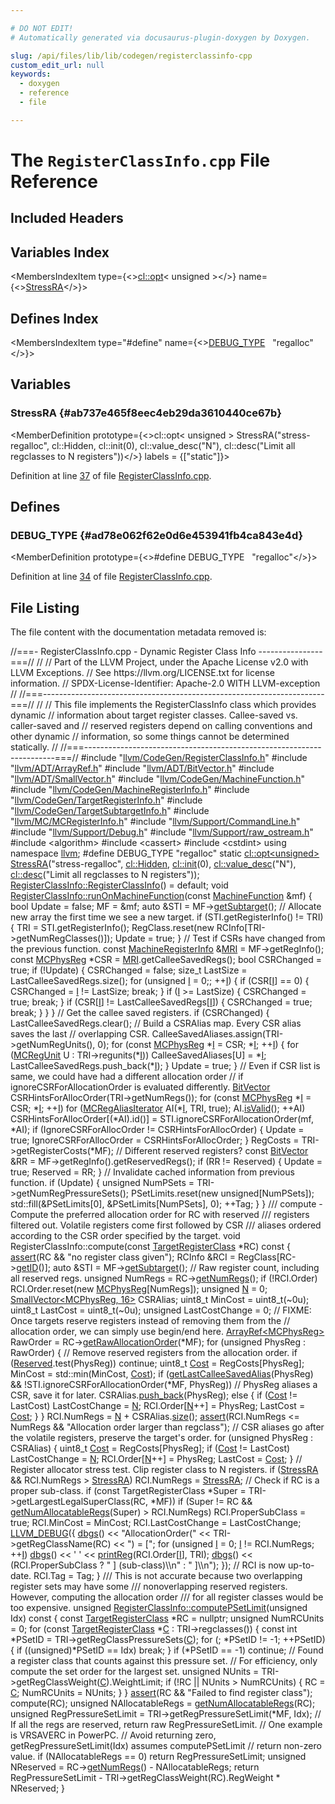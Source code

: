 ```yaml
---

# DO NOT EDIT!
# Automatically generated via docusaurus-plugin-doxygen by Doxygen.

slug: /api/files/lib/lib/codegen/registerclassinfo-cpp
custom_edit_url: null
keywords:
  - doxygen
  - reference
  - file

---
```





# The `RegisterClassInfo.cpp` File Reference

<DoxygenPage pluginConfig={pluginConfig}>



## Included Headers

<IncludesList>
<IncludesListItem
  filePath="llvm/CodeGen/RegisterClassInfo.h"
  permalink="/docs/api/files/include/include/llvm/include/llvm/codegen/registerclassinfo-h"
  isLocal="true" />
<IncludesListItem
  filePath="llvm/ADT/ArrayRef.h"
  permalink="/docs/api/files/include/include/llvm/include/llvm/adt/arrayref-h"
  isLocal="true" />
<IncludesListItem
  filePath="llvm/ADT/BitVector.h"
  permalink="/docs/api/files/include/include/llvm/include/llvm/adt/bitvector-h"
  isLocal="true" />
<IncludesListItem
  filePath="llvm/ADT/SmallVector.h"
  permalink="/docs/api/files/include/include/llvm/include/llvm/adt/smallvector-h"
  isLocal="true" />
<IncludesListItem
  filePath="llvm/CodeGen/MachineFunction.h"
  permalink="/docs/api/files/include/include/llvm/include/llvm/codegen/machinefunction-h"
  isLocal="true" />
<IncludesListItem
  filePath="llvm/CodeGen/MachineRegisterInfo.h"
  permalink="/docs/api/files/include/include/llvm/include/llvm/codegen/machineregisterinfo-h"
  isLocal="true" />
<IncludesListItem
  filePath="llvm/CodeGen/TargetRegisterInfo.h"
  permalink="/docs/api/files/include/include/llvm/include/llvm/codegen/targetregisterinfo-h"
  isLocal="true" />
<IncludesListItem
  filePath="llvm/CodeGen/TargetSubtargetInfo.h"
  permalink="/docs/api/files/include/include/llvm/include/llvm/codegen/targetsubtargetinfo-h"
  isLocal="true" />
<IncludesListItem
  filePath="llvm/MC/MCRegisterInfo.h"
  permalink="/docs/api/files/include/include/llvm/include/llvm/mc/mcregisterinfo-h"
  isLocal="true" />
<IncludesListItem
  filePath="llvm/Support/CommandLine.h"
  permalink="/docs/api/files/include/include/llvm/include/llvm/support/commandline-h"
  isLocal="true" />
<IncludesListItem
  filePath="llvm/Support/Debug.h"
  permalink="/docs/api/files/include/include/llvm/include/llvm/support/debug-h"
  isLocal="true" />
<IncludesListItem
  filePath="llvm/Support/raw_ostream.h"
  permalink="/docs/api/files/include/include/llvm/include/llvm/support/raw-ostream-h"
  isLocal="true" />
<IncludesListItem
  filePath="algorithm"
  permalink=""
  isLocal="false" />
<IncludesListItem
  filePath="cassert"
  permalink=""
  isLocal="false" />
<IncludesListItem
  filePath="cstdint"
  permalink=""
  isLocal="false" />
</IncludesList>

## Variables Index

<MembersIndex>

<MembersIndexItem
  type={<><a href="/docs/api/classes/llvm/cl/opt">cl::opt</a>&lt; unsigned &gt;</>}
  name={<><a href="#ab737e465f8eec4eb29da3610440ce67b">StressRA</a></>}>
</MembersIndexItem>

</MembersIndex>

## Defines Index

<MembersIndex>

<MembersIndexItem
  type="#define"
  name={<><a href="#ad78e062f62e0d6e453941fb4ca843e4d">DEBUG&#95;TYPE</a>&nbsp;&nbsp;&nbsp;&quot;regalloc&quot;</>}>
</MembersIndexItem>

</MembersIndex>


<SectionDefinition>

## Variables

### StressRA {#ab737e465f8eec4eb29da3610440ce67b}

<MemberDefinition
  prototype={<>cl::opt&lt; unsigned &gt; StressRA(&quot;stress-regalloc&quot;, cl::Hidden, cl::init(0), cl::value&#95;desc(&quot;N&quot;), cl::desc(&quot;Limit all regclasses to N registers&quot;))</>}
  labels = {["static"]}>

Definition at line <a href="#l00037">37</a> of file <a href="/docs/api/files/lib/lib/codegen/registerclassinfo-cpp">RegisterClassInfo.cpp</a>.
</MemberDefinition>

</SectionDefinition>

<SectionDefinition>

## Defines

### DEBUG&#95;TYPE {#ad78e062f62e0d6e453941fb4ca843e4d}

<MemberDefinition
  prototype={<>#define DEBUG&#95;TYPE&nbsp;&nbsp;&nbsp;&quot;regalloc&quot;</>}>

Definition at line <a href="#l00034">34</a> of file <a href="/docs/api/files/lib/lib/codegen/registerclassinfo-cpp">RegisterClassInfo.cpp</a>.
</MemberDefinition>

</SectionDefinition>

## File Listing

The file content with the documentation metadata removed is:

<ProgramListing>

<Link id="l00001" /><CodeLine lineNumber="1"><Highlight kind="comment">//===- RegisterClassInfo.cpp - Dynamic Register Class Info ----------------===//</Highlight><Highlight kind="normal"></Highlight></CodeLine>
<Link id="l00002" /><CodeLine lineNumber="2"><Highlight kind="normal"></Highlight><Highlight kind="comment">//</Highlight><Highlight kind="normal"></Highlight></CodeLine>
<Link id="l00003" /><CodeLine lineNumber="3"><Highlight kind="normal"></Highlight><Highlight kind="comment">// Part of the LLVM Project, under the Apache License v2.0 with LLVM Exceptions.</Highlight><Highlight kind="normal"></Highlight></CodeLine>
<Link id="l00004" /><CodeLine lineNumber="4"><Highlight kind="normal"></Highlight><Highlight kind="comment">// See https://llvm.org/LICENSE.txt for license information.</Highlight><Highlight kind="normal"></Highlight></CodeLine>
<Link id="l00005" /><CodeLine lineNumber="5"><Highlight kind="normal"></Highlight><Highlight kind="comment">// SPDX-License-Identifier: Apache-2.0 WITH LLVM-exception</Highlight><Highlight kind="normal"></Highlight></CodeLine>
<Link id="l00006" /><CodeLine lineNumber="6"><Highlight kind="normal"></Highlight><Highlight kind="comment">//</Highlight><Highlight kind="normal"></Highlight></CodeLine>
<Link id="l00007" /><CodeLine lineNumber="7"><Highlight kind="normal"></Highlight><Highlight kind="comment">//===----------------------------------------------------------------------===//</Highlight><Highlight kind="normal"></Highlight></CodeLine>
<Link id="l00008" /><CodeLine lineNumber="8"><Highlight kind="normal"></Highlight><Highlight kind="comment">//</Highlight><Highlight kind="normal"></Highlight></CodeLine>
<Link id="l00009" /><CodeLine lineNumber="9"><Highlight kind="normal"></Highlight><Highlight kind="comment">// This file implements the RegisterClassInfo class which provides dynamic</Highlight><Highlight kind="normal"></Highlight></CodeLine>
<Link id="l00010" /><CodeLine lineNumber="10"><Highlight kind="normal"></Highlight><Highlight kind="comment">// information about target register classes. Callee-saved vs. caller-saved and</Highlight><Highlight kind="normal"></Highlight></CodeLine>
<Link id="l00011" /><CodeLine lineNumber="11"><Highlight kind="normal"></Highlight><Highlight kind="comment">// reserved registers depend on calling conventions and other dynamic</Highlight><Highlight kind="normal"></Highlight></CodeLine>
<Link id="l00012" /><CodeLine lineNumber="12"><Highlight kind="normal"></Highlight><Highlight kind="comment">// information, so some things cannot be determined statically.</Highlight><Highlight kind="normal"></Highlight></CodeLine>
<Link id="l00013" /><CodeLine lineNumber="13"><Highlight kind="normal"></Highlight><Highlight kind="comment">//</Highlight><Highlight kind="normal"></Highlight></CodeLine>
<Link id="l00014" /><CodeLine lineNumber="14"><Highlight kind="normal"></Highlight><Highlight kind="comment">//===----------------------------------------------------------------------===//</Highlight><Highlight kind="normal"></Highlight></CodeLine>
<Link id="l00015" /><CodeLine lineNumber="15"><Highlight kind="normal"></Highlight></CodeLine>
<Link id="l00016" /><CodeLine lineNumber="16"><Highlight kind="normal"></Highlight><Highlight kind="preprocessor">#include &quot;<a href="/docs/api/files/include/include/llvm/include/llvm/codegen/registerclassinfo-h">llvm/CodeGen/RegisterClassInfo.h</a>&quot;</Highlight><Highlight kind="normal"></Highlight></CodeLine>
<Link id="l00017" /><CodeLine lineNumber="17"><Highlight kind="normal"></Highlight><Highlight kind="preprocessor">#include &quot;<a href="/docs/api/files/include/include/llvm/include/llvm/adt/arrayref-h">llvm/ADT/ArrayRef.h</a>&quot;</Highlight><Highlight kind="normal"></Highlight></CodeLine>
<Link id="l00018" /><CodeLine lineNumber="18"><Highlight kind="normal"></Highlight><Highlight kind="preprocessor">#include &quot;<a href="/docs/api/files/include/include/llvm/include/llvm/adt/bitvector-h">llvm/ADT/BitVector.h</a>&quot;</Highlight><Highlight kind="normal"></Highlight></CodeLine>
<Link id="l00019" /><CodeLine lineNumber="19"><Highlight kind="normal"></Highlight><Highlight kind="preprocessor">#include &quot;<a href="/docs/api/files/include/include/llvm/include/llvm/adt/smallvector-h">llvm/ADT/SmallVector.h</a>&quot;</Highlight><Highlight kind="normal"></Highlight></CodeLine>
<Link id="l00020" /><CodeLine lineNumber="20"><Highlight kind="normal"></Highlight><Highlight kind="preprocessor">#include &quot;<a href="/docs/api/files/include/include/llvm/include/llvm/codegen/machinefunction-h">llvm/CodeGen/MachineFunction.h</a>&quot;</Highlight><Highlight kind="normal"></Highlight></CodeLine>
<Link id="l00021" /><CodeLine lineNumber="21"><Highlight kind="normal"></Highlight><Highlight kind="preprocessor">#include &quot;<a href="/docs/api/files/include/include/llvm/include/llvm/codegen/machineregisterinfo-h">llvm/CodeGen/MachineRegisterInfo.h</a>&quot;</Highlight><Highlight kind="normal"></Highlight></CodeLine>
<Link id="l00022" /><CodeLine lineNumber="22"><Highlight kind="normal"></Highlight><Highlight kind="preprocessor">#include &quot;<a href="/docs/api/files/include/include/llvm/include/llvm/codegen/targetregisterinfo-h">llvm/CodeGen/TargetRegisterInfo.h</a>&quot;</Highlight><Highlight kind="normal"></Highlight></CodeLine>
<Link id="l00023" /><CodeLine lineNumber="23"><Highlight kind="normal"></Highlight><Highlight kind="preprocessor">#include &quot;<a href="/docs/api/files/include/include/llvm/include/llvm/codegen/targetsubtargetinfo-h">llvm/CodeGen/TargetSubtargetInfo.h</a>&quot;</Highlight><Highlight kind="normal"></Highlight></CodeLine>
<Link id="l00024" /><CodeLine lineNumber="24"><Highlight kind="normal"></Highlight><Highlight kind="preprocessor">#include &quot;<a href="/docs/api/files/include/include/llvm/include/llvm/mc/mcregisterinfo-h">llvm/MC/MCRegisterInfo.h</a>&quot;</Highlight><Highlight kind="normal"></Highlight></CodeLine>
<Link id="l00025" /><CodeLine lineNumber="25"><Highlight kind="normal"></Highlight><Highlight kind="preprocessor">#include &quot;<a href="/docs/api/files/include/include/llvm/include/llvm/support/commandline-h">llvm/Support/CommandLine.h</a>&quot;</Highlight><Highlight kind="normal"></Highlight></CodeLine>
<Link id="l00026" /><CodeLine lineNumber="26"><Highlight kind="normal"></Highlight><Highlight kind="preprocessor">#include &quot;<a href="/docs/api/files/include/include/llvm/include/llvm/support/debug-h">llvm/Support/Debug.h</a>&quot;</Highlight><Highlight kind="normal"></Highlight></CodeLine>
<Link id="l00027" /><CodeLine lineNumber="27"><Highlight kind="normal"></Highlight><Highlight kind="preprocessor">#include &quot;<a href="/docs/api/files/include/include/llvm/include/llvm/support/raw-ostream-h">llvm/Support/raw&#95;ostream.h</a>&quot;</Highlight><Highlight kind="normal"></Highlight></CodeLine>
<Link id="l00028" /><CodeLine lineNumber="28"><Highlight kind="normal"></Highlight><Highlight kind="preprocessor">#include &lt;algorithm&gt;</Highlight><Highlight kind="normal"></Highlight></CodeLine>
<Link id="l00029" /><CodeLine lineNumber="29"><Highlight kind="normal"></Highlight><Highlight kind="preprocessor">#include &lt;cassert&gt;</Highlight><Highlight kind="normal"></Highlight></CodeLine>
<Link id="l00030" /><CodeLine lineNumber="30"><Highlight kind="normal"></Highlight><Highlight kind="preprocessor">#include &lt;cstdint&gt;</Highlight><Highlight kind="normal"></Highlight></CodeLine>
<Link id="l00031" /><CodeLine lineNumber="31"><Highlight kind="normal"></Highlight></CodeLine>
<Link id="l00032" /><CodeLine lineNumber="32"><Highlight kind="normal"></Highlight><Highlight kind="keyword">using namespace </Highlight><Highlight kind="normal"><a href="/docs/api/namespaces/llvm">llvm</a>;</Highlight></CodeLine>
<Link id="l00033" /><CodeLine lineNumber="33"><Highlight kind="normal"></Highlight></CodeLine>
<Link id="l00034" /><CodeLine lineNumber="34" lineLink="#ad78e062f62e0d6e453941fb4ca843e4d"><Highlight kind="normal"></Highlight><Highlight kind="preprocessor">#define DEBUG&#95;TYPE &quot;regalloc&quot;</Highlight><Highlight kind="normal"></Highlight></CodeLine>
<Link id="l00035" /><CodeLine lineNumber="35"><Highlight kind="normal"></Highlight></CodeLine>
<Link id="l00036" /><CodeLine lineNumber="36"><Highlight kind="normal"></Highlight><Highlight kind="keyword">static</Highlight><Highlight kind="normal"> <a href="/docs/api/classes/llvm/cl/opt">cl::opt&lt;unsigned&gt;</a></Highlight></CodeLine>
<Link id="l00037" /><CodeLine lineNumber="37" lineLink="#ab737e465f8eec4eb29da3610440ce67b"><Highlight kind="normal"><a href="#ab737e465f8eec4eb29da3610440ce67b">StressRA</a>(</Highlight><Highlight kind="stringliteral">&quot;stress-regalloc&quot;</Highlight><Highlight kind="normal">, <a href="/docs/api/namespaces/llvm/cl/#a68075925a54790e71ca790e1d4f21a40a263ac008d8d31f13ce460395fc4cf7e6">cl::Hidden</a>, <a href="/docs/api/namespaces/llvm/cl/#ac12e6a8f3a1b511f0dee2ed6de0ae806">cl::init</a>(0), <a href="/docs/api/structs/llvm/cl/value-desc">cl::value&#95;desc</a>(</Highlight><Highlight kind="stringliteral">&quot;N&quot;</Highlight><Highlight kind="normal">),</Highlight></CodeLine>
<Link id="l00038" /><CodeLine lineNumber="38"><Highlight kind="normal">         <a href="/docs/api/structs/llvm/cl/desc">cl::desc</a>(</Highlight><Highlight kind="stringliteral">&quot;Limit all regclasses to N registers&quot;</Highlight><Highlight kind="normal">));</Highlight></CodeLine>
<Link id="l00039" /><CodeLine lineNumber="39"><Highlight kind="normal"></Highlight></CodeLine>
<Link id="l00040" /><CodeLine lineNumber="40"><Highlight kind="normal"><a href="/docs/api/classes/llvm/registerclassinfo/#aca57db822114896c26a7d8710ca23d96">RegisterClassInfo::RegisterClassInfo</a>() = </Highlight><Highlight kind="keywordflow">default</Highlight><Highlight kind="normal">;</Highlight></CodeLine>
<Link id="l00041" /><CodeLine lineNumber="41"><Highlight kind="normal"></Highlight></CodeLine>
<Link id="l00042" /><CodeLine lineNumber="42" lineLink="/docs/api/classes/llvm/registerclassinfo/#ac892fad5c3d0080c8cca7557659668d5"><Highlight kind="normal"></Highlight><Highlight kind="keywordtype">void</Highlight><Highlight kind="normal"> <a href="/docs/api/classes/llvm/registerclassinfo/#ac892fad5c3d0080c8cca7557659668d5">RegisterClassInfo::runOnMachineFunction</a>(</Highlight><Highlight kind="keyword">const</Highlight><Highlight kind="normal"> <a href="/docs/api/classes/llvm/machinefunction">MachineFunction</a> &amp;mf) &#123;</Highlight></CodeLine>
<Link id="l00043" /><CodeLine lineNumber="43"><Highlight kind="normal">  </Highlight><Highlight kind="keywordtype">bool</Highlight><Highlight kind="normal"> Update = </Highlight><Highlight kind="keyword">false</Highlight><Highlight kind="normal">;</Highlight></CodeLine>
<Link id="l00044" /><CodeLine lineNumber="44"><Highlight kind="normal">  MF = &amp;mf;</Highlight></CodeLine>
<Link id="l00045" /><CodeLine lineNumber="45"><Highlight kind="normal"></Highlight></CodeLine>
<Link id="l00046" /><CodeLine lineNumber="46"><Highlight kind="normal">  </Highlight><Highlight kind="keyword">auto</Highlight><Highlight kind="normal"> &amp;STI = MF-&gt;<a href="/docs/api/classes/llvm/machinefunction/#a3825368aca2bc1550d173660df4da6a6">getSubtarget</a>();</Highlight></CodeLine>
<Link id="l00047" /><CodeLine lineNumber="47"><Highlight kind="normal"></Highlight></CodeLine>
<Link id="l00048" /><CodeLine lineNumber="48"><Highlight kind="normal">  </Highlight><Highlight kind="comment">// Allocate new array the first time we see a new target.</Highlight><Highlight kind="normal"></Highlight></CodeLine>
<Link id="l00049" /><CodeLine lineNumber="49"><Highlight kind="normal">  </Highlight><Highlight kind="keywordflow">if</Highlight><Highlight kind="normal"> (STI.getRegisterInfo() != TRI) &#123;</Highlight></CodeLine>
<Link id="l00050" /><CodeLine lineNumber="50"><Highlight kind="normal">    TRI = STI.getRegisterInfo();</Highlight></CodeLine>
<Link id="l00051" /><CodeLine lineNumber="51"><Highlight kind="normal">    RegClass.reset(</Highlight><Highlight kind="keyword">new</Highlight><Highlight kind="normal"> RCInfo&#91;TRI-&gt;getNumRegClasses()&#93;);</Highlight></CodeLine>
<Link id="l00052" /><CodeLine lineNumber="52"><Highlight kind="normal">    Update = </Highlight><Highlight kind="keyword">true</Highlight><Highlight kind="normal">;</Highlight></CodeLine>
<Link id="l00053" /><CodeLine lineNumber="53"><Highlight kind="normal">  &#125;</Highlight></CodeLine>
<Link id="l00054" /><CodeLine lineNumber="54"><Highlight kind="normal"></Highlight></CodeLine>
<Link id="l00055" /><CodeLine lineNumber="55"><Highlight kind="normal">  </Highlight><Highlight kind="comment">// Test if CSRs have changed from the previous function.</Highlight><Highlight kind="normal"></Highlight></CodeLine>
<Link id="l00056" /><CodeLine lineNumber="56"><Highlight kind="normal">  </Highlight><Highlight kind="keyword">const</Highlight><Highlight kind="normal"> <a href="/docs/api/classes/llvm/machineregisterinfo">MachineRegisterInfo</a> &amp;<a href="/docs/api/files/lib/lib/target/lib/target/aarch64/aarch64advsimdscalarpass-cpp/#aacd2ab195054a3e6a74bfbb9d5d571c8">MRI</a> = MF-&gt;getRegInfo();</Highlight></CodeLine>
<Link id="l00057" /><CodeLine lineNumber="57"><Highlight kind="normal">  </Highlight><Highlight kind="keyword">const</Highlight><Highlight kind="normal"> <a href="/docs/api/namespaces/llvm/#aad72cfbb210808985a9dc19f4e5d8542">MCPhysReg</a> &#42;CSR = <a href="/docs/api/files/lib/lib/target/lib/target/aarch64/aarch64advsimdscalarpass-cpp/#aacd2ab195054a3e6a74bfbb9d5d571c8">MRI</a>.getCalleeSavedRegs();</Highlight></CodeLine>
<Link id="l00058" /><CodeLine lineNumber="58"><Highlight kind="normal">  </Highlight><Highlight kind="keywordtype">bool</Highlight><Highlight kind="normal"> CSRChanged = </Highlight><Highlight kind="keyword">true</Highlight><Highlight kind="normal">;</Highlight></CodeLine>
<Link id="l00059" /><CodeLine lineNumber="59"><Highlight kind="normal">  </Highlight><Highlight kind="keywordflow">if</Highlight><Highlight kind="normal"> (!Update) &#123;</Highlight></CodeLine>
<Link id="l00060" /><CodeLine lineNumber="60"><Highlight kind="normal">    CSRChanged = </Highlight><Highlight kind="keyword">false</Highlight><Highlight kind="normal">;</Highlight></CodeLine>
<Link id="l00061" /><CodeLine lineNumber="61"><Highlight kind="normal">    </Highlight><Highlight kind="keywordtype">size&#95;t</Highlight><Highlight kind="normal"> LastSize = LastCalleeSavedRegs.size();</Highlight></CodeLine>
<Link id="l00062" /><CodeLine lineNumber="62"><Highlight kind="normal">    </Highlight><Highlight kind="keywordflow">for</Highlight><Highlight kind="normal"> (</Highlight><Highlight kind="keywordtype">unsigned</Highlight><Highlight kind="normal"> <a href="/docs/api/files/lib/lib/support/md5-cpp/#ac0eafdc9ee161b71e7af98af736952fd">I</a> = 0;; ++<a href="/docs/api/files/lib/lib/support/md5-cpp/#ac0eafdc9ee161b71e7af98af736952fd">I</a>) &#123;</Highlight></CodeLine>
<Link id="l00063" /><CodeLine lineNumber="63"><Highlight kind="normal">      </Highlight><Highlight kind="keywordflow">if</Highlight><Highlight kind="normal"> (CSR&#91;<a href="/docs/api/files/lib/lib/support/md5-cpp/#ac0eafdc9ee161b71e7af98af736952fd">I</a>&#93; == 0) &#123;</Highlight></CodeLine>
<Link id="l00064" /><CodeLine lineNumber="64"><Highlight kind="normal">        CSRChanged = <a href="/docs/api/files/lib/lib/support/md5-cpp/#ac0eafdc9ee161b71e7af98af736952fd">I</a> != LastSize;</Highlight></CodeLine>
<Link id="l00065" /><CodeLine lineNumber="65"><Highlight kind="normal">        </Highlight><Highlight kind="keywordflow">break</Highlight><Highlight kind="normal">;</Highlight></CodeLine>
<Link id="l00066" /><CodeLine lineNumber="66"><Highlight kind="normal">      &#125;</Highlight></CodeLine>
<Link id="l00067" /><CodeLine lineNumber="67"><Highlight kind="normal">      </Highlight><Highlight kind="keywordflow">if</Highlight><Highlight kind="normal"> (<a href="/docs/api/files/lib/lib/support/md5-cpp/#ac0eafdc9ee161b71e7af98af736952fd">I</a> &gt;= LastSize) &#123;</Highlight></CodeLine>
<Link id="l00068" /><CodeLine lineNumber="68"><Highlight kind="normal">        CSRChanged = </Highlight><Highlight kind="keyword">true</Highlight><Highlight kind="normal">;</Highlight></CodeLine>
<Link id="l00069" /><CodeLine lineNumber="69"><Highlight kind="normal">        </Highlight><Highlight kind="keywordflow">break</Highlight><Highlight kind="normal">;</Highlight></CodeLine>
<Link id="l00070" /><CodeLine lineNumber="70"><Highlight kind="normal">      &#125;</Highlight></CodeLine>
<Link id="l00071" /><CodeLine lineNumber="71"><Highlight kind="normal">      </Highlight><Highlight kind="keywordflow">if</Highlight><Highlight kind="normal"> (CSR&#91;<a href="/docs/api/files/lib/lib/support/md5-cpp/#ac0eafdc9ee161b71e7af98af736952fd">I</a>&#93; != LastCalleeSavedRegs&#91;<a href="/docs/api/files/lib/lib/support/md5-cpp/#ac0eafdc9ee161b71e7af98af736952fd">I</a>&#93;) &#123;</Highlight></CodeLine>
<Link id="l00072" /><CodeLine lineNumber="72"><Highlight kind="normal">        CSRChanged = </Highlight><Highlight kind="keyword">true</Highlight><Highlight kind="normal">;</Highlight></CodeLine>
<Link id="l00073" /><CodeLine lineNumber="73"><Highlight kind="normal">        </Highlight><Highlight kind="keywordflow">break</Highlight><Highlight kind="normal">;</Highlight></CodeLine>
<Link id="l00074" /><CodeLine lineNumber="74"><Highlight kind="normal">      &#125;</Highlight></CodeLine>
<Link id="l00075" /><CodeLine lineNumber="75"><Highlight kind="normal">    &#125;</Highlight></CodeLine>
<Link id="l00076" /><CodeLine lineNumber="76"><Highlight kind="normal">  &#125;</Highlight></CodeLine>
<Link id="l00077" /><CodeLine lineNumber="77"><Highlight kind="normal"></Highlight></CodeLine>
<Link id="l00078" /><CodeLine lineNumber="78"><Highlight kind="normal">  </Highlight><Highlight kind="comment">// Get the callee saved registers.</Highlight><Highlight kind="normal"></Highlight></CodeLine>
<Link id="l00079" /><CodeLine lineNumber="79"><Highlight kind="normal">  </Highlight><Highlight kind="keywordflow">if</Highlight><Highlight kind="normal"> (CSRChanged) &#123;</Highlight></CodeLine>
<Link id="l00080" /><CodeLine lineNumber="80"><Highlight kind="normal">    LastCalleeSavedRegs.clear();</Highlight></CodeLine>
<Link id="l00081" /><CodeLine lineNumber="81"><Highlight kind="normal">    </Highlight><Highlight kind="comment">// Build a CSRAlias map. Every CSR alias saves the last</Highlight><Highlight kind="normal"></Highlight></CodeLine>
<Link id="l00082" /><CodeLine lineNumber="82"><Highlight kind="normal">    </Highlight><Highlight kind="comment">// overlapping CSR.</Highlight><Highlight kind="normal"></Highlight></CodeLine>
<Link id="l00083" /><CodeLine lineNumber="83"><Highlight kind="normal">    CalleeSavedAliases.assign(TRI-&gt;getNumRegUnits(), 0);</Highlight></CodeLine>
<Link id="l00084" /><CodeLine lineNumber="84"><Highlight kind="normal">    </Highlight><Highlight kind="keywordflow">for</Highlight><Highlight kind="normal"> (</Highlight><Highlight kind="keyword">const</Highlight><Highlight kind="normal"> <a href="/docs/api/namespaces/llvm/#aad72cfbb210808985a9dc19f4e5d8542">MCPhysReg</a> &#42;<a href="/docs/api/files/lib/lib/support/md5-cpp/#ac0eafdc9ee161b71e7af98af736952fd">I</a> = CSR; &#42;<a href="/docs/api/files/lib/lib/support/md5-cpp/#ac0eafdc9ee161b71e7af98af736952fd">I</a>; ++<a href="/docs/api/files/lib/lib/support/md5-cpp/#ac0eafdc9ee161b71e7af98af736952fd">I</a>) &#123;</Highlight></CodeLine>
<Link id="l00085" /><CodeLine lineNumber="85"><Highlight kind="normal">      </Highlight><Highlight kind="keywordflow">for</Highlight><Highlight kind="normal"> (<a href="/docs/api/namespaces/llvm/#a8adc81fee7f9e66260dd2b626660c9c9">MCRegUnit</a> U : TRI-&gt;regunits(&#42;<a href="/docs/api/files/lib/lib/support/md5-cpp/#ac0eafdc9ee161b71e7af98af736952fd">I</a>))</Highlight></CodeLine>
<Link id="l00086" /><CodeLine lineNumber="86"><Highlight kind="normal">        CalleeSavedAliases&#91;U&#93; = &#42;<a href="/docs/api/files/lib/lib/support/md5-cpp/#ac0eafdc9ee161b71e7af98af736952fd">I</a>;</Highlight></CodeLine>
<Link id="l00087" /><CodeLine lineNumber="87"><Highlight kind="normal">      LastCalleeSavedRegs.push&#95;back(&#42;<a href="/docs/api/files/lib/lib/support/md5-cpp/#ac0eafdc9ee161b71e7af98af736952fd">I</a>);</Highlight></CodeLine>
<Link id="l00088" /><CodeLine lineNumber="88"><Highlight kind="normal">    &#125;</Highlight></CodeLine>
<Link id="l00089" /><CodeLine lineNumber="89"><Highlight kind="normal"></Highlight></CodeLine>
<Link id="l00090" /><CodeLine lineNumber="90"><Highlight kind="normal">    Update = </Highlight><Highlight kind="keyword">true</Highlight><Highlight kind="normal">;</Highlight></CodeLine>
<Link id="l00091" /><CodeLine lineNumber="91"><Highlight kind="normal">  &#125;</Highlight></CodeLine>
<Link id="l00092" /><CodeLine lineNumber="92"><Highlight kind="normal"></Highlight></CodeLine>
<Link id="l00093" /><CodeLine lineNumber="93"><Highlight kind="normal">  </Highlight><Highlight kind="comment">// Even if CSR list is same, we could have had a different allocation order</Highlight><Highlight kind="normal"></Highlight></CodeLine>
<Link id="l00094" /><CodeLine lineNumber="94"><Highlight kind="normal">  </Highlight><Highlight kind="comment">// if ignoreCSRForAllocationOrder is evaluated differently.</Highlight><Highlight kind="normal"></Highlight></CodeLine>
<Link id="l00095" /><CodeLine lineNumber="95"><Highlight kind="normal">  <a href="/docs/api/classes/llvm/bitvector">BitVector</a> CSRHintsForAllocOrder(TRI-&gt;getNumRegs());</Highlight></CodeLine>
<Link id="l00096" /><CodeLine lineNumber="96"><Highlight kind="normal">  </Highlight><Highlight kind="keywordflow">for</Highlight><Highlight kind="normal"> (</Highlight><Highlight kind="keyword">const</Highlight><Highlight kind="normal"> <a href="/docs/api/namespaces/llvm/#aad72cfbb210808985a9dc19f4e5d8542">MCPhysReg</a> &#42;<a href="/docs/api/files/lib/lib/support/md5-cpp/#ac0eafdc9ee161b71e7af98af736952fd">I</a> = CSR; &#42;<a href="/docs/api/files/lib/lib/support/md5-cpp/#ac0eafdc9ee161b71e7af98af736952fd">I</a>; ++<a href="/docs/api/files/lib/lib/support/md5-cpp/#ac0eafdc9ee161b71e7af98af736952fd">I</a>)</Highlight></CodeLine>
<Link id="l00097" /><CodeLine lineNumber="97"><Highlight kind="normal">    </Highlight><Highlight kind="keywordflow">for</Highlight><Highlight kind="normal"> (<a href="/docs/api/classes/llvm/mcregaliasiterator">MCRegAliasIterator</a> AI(&#42;<a href="/docs/api/files/lib/lib/support/md5-cpp/#ac0eafdc9ee161b71e7af98af736952fd">I</a>, TRI, </Highlight><Highlight kind="keyword">true</Highlight><Highlight kind="normal">); AI.<a href="/docs/api/classes/llvm/mcregaliasiterator/#ac336c049c12ead7be5b86e6d046f8ab0">isValid</a>(); ++AI)</Highlight></CodeLine>
<Link id="l00098" /><CodeLine lineNumber="98"><Highlight kind="normal">      CSRHintsForAllocOrder&#91;(&#42;AI).id()&#93; =</Highlight></CodeLine>
<Link id="l00099" /><CodeLine lineNumber="99"><Highlight kind="normal">          STI.ignoreCSRForAllocationOrder(mf, &#42;AI);</Highlight></CodeLine>
<Link id="l00100" /><CodeLine lineNumber="100"><Highlight kind="normal">  </Highlight><Highlight kind="keywordflow">if</Highlight><Highlight kind="normal"> (IgnoreCSRForAllocOrder != CSRHintsForAllocOrder) &#123;</Highlight></CodeLine>
<Link id="l00101" /><CodeLine lineNumber="101"><Highlight kind="normal">    Update = </Highlight><Highlight kind="keyword">true</Highlight><Highlight kind="normal">;</Highlight></CodeLine>
<Link id="l00102" /><CodeLine lineNumber="102"><Highlight kind="normal">    IgnoreCSRForAllocOrder = CSRHintsForAllocOrder;</Highlight></CodeLine>
<Link id="l00103" /><CodeLine lineNumber="103"><Highlight kind="normal">  &#125;</Highlight></CodeLine>
<Link id="l00104" /><CodeLine lineNumber="104"><Highlight kind="normal"></Highlight></CodeLine>
<Link id="l00105" /><CodeLine lineNumber="105"><Highlight kind="normal">  RegCosts = TRI-&gt;getRegisterCosts(&#42;MF);</Highlight></CodeLine>
<Link id="l00106" /><CodeLine lineNumber="106"><Highlight kind="normal"></Highlight></CodeLine>
<Link id="l00107" /><CodeLine lineNumber="107"><Highlight kind="normal">  </Highlight><Highlight kind="comment">// Different reserved registers?</Highlight><Highlight kind="normal"></Highlight></CodeLine>
<Link id="l00108" /><CodeLine lineNumber="108"><Highlight kind="normal">  </Highlight><Highlight kind="keyword">const</Highlight><Highlight kind="normal"> <a href="/docs/api/classes/llvm/bitvector">BitVector</a> &amp;RR = MF-&gt;getRegInfo().getReservedRegs();</Highlight></CodeLine>
<Link id="l00109" /><CodeLine lineNumber="109"><Highlight kind="normal">  </Highlight><Highlight kind="keywordflow">if</Highlight><Highlight kind="normal"> (RR != Reserved) &#123;</Highlight></CodeLine>
<Link id="l00110" /><CodeLine lineNumber="110"><Highlight kind="normal">    Update = </Highlight><Highlight kind="keyword">true</Highlight><Highlight kind="normal">;</Highlight></CodeLine>
<Link id="l00111" /><CodeLine lineNumber="111"><Highlight kind="normal">    Reserved = RR;</Highlight></CodeLine>
<Link id="l00112" /><CodeLine lineNumber="112"><Highlight kind="normal">  &#125;</Highlight></CodeLine>
<Link id="l00113" /><CodeLine lineNumber="113"><Highlight kind="normal"></Highlight></CodeLine>
<Link id="l00114" /><CodeLine lineNumber="114"><Highlight kind="normal">  </Highlight><Highlight kind="comment">// Invalidate cached information from previous function.</Highlight><Highlight kind="normal"></Highlight></CodeLine>
<Link id="l00115" /><CodeLine lineNumber="115"><Highlight kind="normal">  </Highlight><Highlight kind="keywordflow">if</Highlight><Highlight kind="normal"> (Update) &#123;</Highlight></CodeLine>
<Link id="l00116" /><CodeLine lineNumber="116"><Highlight kind="normal">    </Highlight><Highlight kind="keywordtype">unsigned</Highlight><Highlight kind="normal"> NumPSets = TRI-&gt;getNumRegPressureSets();</Highlight></CodeLine>
<Link id="l00117" /><CodeLine lineNumber="117"><Highlight kind="normal">    PSetLimits.reset(</Highlight><Highlight kind="keyword">new</Highlight><Highlight kind="normal"> </Highlight><Highlight kind="keywordtype">unsigned</Highlight><Highlight kind="normal">&#91;NumPSets&#93;);</Highlight></CodeLine>
<Link id="l00118" /><CodeLine lineNumber="118"><Highlight kind="normal">    std::fill(&amp;PSetLimits&#91;0&#93;, &amp;PSetLimits&#91;NumPSets&#93;, 0);</Highlight></CodeLine>
<Link id="l00119" /><CodeLine lineNumber="119"><Highlight kind="normal">    ++Tag;</Highlight></CodeLine>
<Link id="l00120" /><CodeLine lineNumber="120"><Highlight kind="normal">  &#125;</Highlight></CodeLine>
<Link id="l00121" /><CodeLine lineNumber="121"><Highlight kind="normal">&#125;</Highlight></CodeLine>
<Link id="l00122" /><CodeLine lineNumber="122"><Highlight kind="normal"></Highlight><Highlight kind="comment"></Highlight></CodeLine>
<Link id="l00123" /><CodeLine lineNumber="123"><Highlight kind="comment">/// compute - Compute the preferred allocation order for RC with reserved</Highlight></CodeLine>
<Link id="l00124" /><CodeLine lineNumber="124"><Highlight kind="comment">/// registers filtered out. Volatile registers come first followed by CSR</Highlight></CodeLine>
<Link id="l00125" /><CodeLine lineNumber="125"><Highlight kind="comment">/// aliases ordered according to the CSR order specified by the target.</Highlight><Highlight kind="normal"></Highlight></CodeLine>
<Link id="l00126" /><CodeLine lineNumber="126"><Highlight kind="normal"></Highlight><Highlight kind="keywordtype">void</Highlight><Highlight kind="normal"> RegisterClassInfo::compute(</Highlight><Highlight kind="keyword">const</Highlight><Highlight kind="normal"> <a href="/docs/api/classes/llvm/targetregisterclass">TargetRegisterClass</a> &#42;RC)</Highlight><Highlight kind="keyword"> const </Highlight><Highlight kind="normal">&#123;</Highlight></CodeLine>
<Link id="l00127" /><CodeLine lineNumber="127"><Highlight kind="normal">  <a href="/docs/api/files/lib/lib/target/lib/target/amdgpu/silowercontrolflow-cpp/#a4868c5d81c5ccc98c47aeab6244346a0">assert</a>(RC &amp;&amp; </Highlight><Highlight kind="stringliteral">&quot;no register class given&quot;</Highlight><Highlight kind="normal">);</Highlight></CodeLine>
<Link id="l00128" /><CodeLine lineNumber="128"><Highlight kind="normal">  RCInfo &amp;RCI = RegClass&#91;RC-&gt;<a href="/docs/api/classes/llvm/targetregisterclass/#a32a8b65536822d50171455a6baa81da7">getID</a>()&#93;;</Highlight></CodeLine>
<Link id="l00129" /><CodeLine lineNumber="129"><Highlight kind="normal">  </Highlight><Highlight kind="keyword">auto</Highlight><Highlight kind="normal"> &amp;STI = MF-&gt;<a href="/docs/api/classes/llvm/machinefunction/#a3825368aca2bc1550d173660df4da6a6">getSubtarget</a>();</Highlight></CodeLine>
<Link id="l00130" /><CodeLine lineNumber="130"><Highlight kind="normal"></Highlight></CodeLine>
<Link id="l00131" /><CodeLine lineNumber="131"><Highlight kind="normal">  </Highlight><Highlight kind="comment">// Raw register count, including all reserved regs.</Highlight><Highlight kind="normal"></Highlight></CodeLine>
<Link id="l00132" /><CodeLine lineNumber="132"><Highlight kind="normal">  </Highlight><Highlight kind="keywordtype">unsigned</Highlight><Highlight kind="normal"> NumRegs = RC-&gt;<a href="/docs/api/classes/llvm/targetregisterclass/#a140a96e49ab5e53e99c3233291d98eb4">getNumRegs</a>();</Highlight></CodeLine>
<Link id="l00133" /><CodeLine lineNumber="133"><Highlight kind="normal"></Highlight></CodeLine>
<Link id="l00134" /><CodeLine lineNumber="134"><Highlight kind="normal">  </Highlight><Highlight kind="keywordflow">if</Highlight><Highlight kind="normal"> (!RCI.Order)</Highlight></CodeLine>
<Link id="l00135" /><CodeLine lineNumber="135"><Highlight kind="normal">    RCI.Order.reset(</Highlight><Highlight kind="keyword">new</Highlight><Highlight kind="normal"> <a href="/docs/api/namespaces/llvm/#aad72cfbb210808985a9dc19f4e5d8542">MCPhysReg</a>&#91;NumRegs&#93;);</Highlight></CodeLine>
<Link id="l00136" /><CodeLine lineNumber="136"><Highlight kind="normal"></Highlight></CodeLine>
<Link id="l00137" /><CodeLine lineNumber="137"><Highlight kind="normal">  </Highlight><Highlight kind="keywordtype">unsigned</Highlight><Highlight kind="normal"> <a href="/docs/api/files/lib/lib/support/regcomp-c/#a0240ac851181b84ac374872dc5434ee4">N</a> = 0;</Highlight></CodeLine>
<Link id="l00138" /><CodeLine lineNumber="138"><Highlight kind="normal">  <a href="/docs/api/classes/llvm/smallvector">SmallVector&lt;MCPhysReg, 16&gt;</a> CSRAlias;</Highlight></CodeLine>
<Link id="l00139" /><CodeLine lineNumber="139"><Highlight kind="normal">  uint8&#95;t MinCost = uint8&#95;t(~0u);</Highlight></CodeLine>
<Link id="l00140" /><CodeLine lineNumber="140"><Highlight kind="normal">  uint8&#95;t LastCost = uint8&#95;t(~0u);</Highlight></CodeLine>
<Link id="l00141" /><CodeLine lineNumber="141"><Highlight kind="normal">  </Highlight><Highlight kind="keywordtype">unsigned</Highlight><Highlight kind="normal"> LastCostChange = 0;</Highlight></CodeLine>
<Link id="l00142" /><CodeLine lineNumber="142"><Highlight kind="normal"></Highlight></CodeLine>
<Link id="l00143" /><CodeLine lineNumber="143"><Highlight kind="normal">  </Highlight><Highlight kind="comment">// FIXME: Once targets reserve registers instead of removing them from the</Highlight><Highlight kind="normal"></Highlight></CodeLine>
<Link id="l00144" /><CodeLine lineNumber="144"><Highlight kind="normal">  </Highlight><Highlight kind="comment">// allocation order, we can simply use begin/end here.</Highlight><Highlight kind="normal"></Highlight></CodeLine>
<Link id="l00145" /><CodeLine lineNumber="145"><Highlight kind="normal">  <a href="/docs/api/classes/llvm/arrayref">ArrayRef&lt;MCPhysReg&gt;</a> RawOrder = RC-&gt;<a href="/docs/api/classes/llvm/targetregisterclass/#afbf6359290d600a6fbc13f6370dc45ba">getRawAllocationOrder</a>(&#42;MF);</Highlight></CodeLine>
<Link id="l00146" /><CodeLine lineNumber="146"><Highlight kind="normal">  </Highlight><Highlight kind="keywordflow">for</Highlight><Highlight kind="normal"> (</Highlight><Highlight kind="keywordtype">unsigned</Highlight><Highlight kind="normal"> PhysReg : RawOrder) &#123;</Highlight></CodeLine>
<Link id="l00147" /><CodeLine lineNumber="147"><Highlight kind="normal">    </Highlight><Highlight kind="comment">// Remove reserved registers from the allocation order.</Highlight><Highlight kind="normal"></Highlight></CodeLine>
<Link id="l00148" /><CodeLine lineNumber="148"><Highlight kind="normal">    </Highlight><Highlight kind="keywordflow">if</Highlight><Highlight kind="normal"> (<a href="/docs/api/namespaces/llvm/#a8c9d5a3046b96979a032c218e858cd15a942d4e37dd5607ab68e54755540d4a47">Reserved</a>.test(PhysReg))</Highlight></CodeLine>
<Link id="l00149" /><CodeLine lineNumber="149"><Highlight kind="normal">      </Highlight><Highlight kind="keywordflow">continue</Highlight><Highlight kind="normal">;</Highlight></CodeLine>
<Link id="l00150" /><CodeLine lineNumber="150"><Highlight kind="normal">    uint8&#95;t <a href="/docs/api/namespaces/llvm/#a19921a3ceb99548f498d3df118eda9ed">Cost</a> = RegCosts&#91;PhysReg&#93;;</Highlight></CodeLine>
<Link id="l00151" /><CodeLine lineNumber="151"><Highlight kind="normal">    MinCost = std::min(MinCost, <a href="/docs/api/namespaces/llvm/#a19921a3ceb99548f498d3df118eda9ed">Cost</a>);</Highlight></CodeLine>
<Link id="l00152" /><CodeLine lineNumber="152"><Highlight kind="normal"></Highlight></CodeLine>
<Link id="l00153" /><CodeLine lineNumber="153"><Highlight kind="normal">    </Highlight><Highlight kind="keywordflow">if</Highlight><Highlight kind="normal"> (<a href="/docs/api/classes/llvm/registerclassinfo/#ab42fc415beb55ef85cd4ea6cc861bbe6">getLastCalleeSavedAlias</a>(PhysReg) &amp;&amp;</Highlight></CodeLine>
<Link id="l00154" /><CodeLine lineNumber="154"><Highlight kind="normal">        !STI.ignoreCSRForAllocationOrder(&#42;MF, PhysReg))</Highlight></CodeLine>
<Link id="l00155" /><CodeLine lineNumber="155"><Highlight kind="normal">      </Highlight><Highlight kind="comment">// PhysReg aliases a CSR, save it for later.</Highlight><Highlight kind="normal"></Highlight></CodeLine>
<Link id="l00156" /><CodeLine lineNumber="156"><Highlight kind="normal">      CSRAlias.<a href="/docs/api/classes/llvm/smallvectortemplatebase/#af42bfbc067df27c19ee2fc859df58799">push&#95;back</a>(PhysReg);</Highlight></CodeLine>
<Link id="l00157" /><CodeLine lineNumber="157"><Highlight kind="normal">    </Highlight><Highlight kind="keywordflow">else</Highlight><Highlight kind="normal"> &#123;</Highlight></CodeLine>
<Link id="l00158" /><CodeLine lineNumber="158"><Highlight kind="normal">      </Highlight><Highlight kind="keywordflow">if</Highlight><Highlight kind="normal"> (<a href="/docs/api/namespaces/llvm/#a19921a3ceb99548f498d3df118eda9ed">Cost</a> != LastCost)</Highlight></CodeLine>
<Link id="l00159" /><CodeLine lineNumber="159"><Highlight kind="normal">        LastCostChange = <a href="/docs/api/files/lib/lib/support/regcomp-c/#a0240ac851181b84ac374872dc5434ee4">N</a>;</Highlight></CodeLine>
<Link id="l00160" /><CodeLine lineNumber="160"><Highlight kind="normal">      RCI.Order&#91;<a href="/docs/api/files/lib/lib/support/regcomp-c/#a0240ac851181b84ac374872dc5434ee4">N</a>++&#93; = PhysReg;</Highlight></CodeLine>
<Link id="l00161" /><CodeLine lineNumber="161"><Highlight kind="normal">      LastCost = <a href="/docs/api/namespaces/llvm/#a19921a3ceb99548f498d3df118eda9ed">Cost</a>;</Highlight></CodeLine>
<Link id="l00162" /><CodeLine lineNumber="162"><Highlight kind="normal">    &#125;</Highlight></CodeLine>
<Link id="l00163" /><CodeLine lineNumber="163"><Highlight kind="normal">  &#125;</Highlight></CodeLine>
<Link id="l00164" /><CodeLine lineNumber="164"><Highlight kind="normal">  RCI.NumRegs = <a href="/docs/api/files/lib/lib/support/regcomp-c/#a0240ac851181b84ac374872dc5434ee4">N</a> + CSRAlias.<a href="/docs/api/classes/llvm/smallvectortemplatecommon/#a1c479a8c434377c2b8cb056bdfdfc201">size</a>();</Highlight></CodeLine>
<Link id="l00165" /><CodeLine lineNumber="165"><Highlight kind="normal">  <a href="/docs/api/files/lib/lib/target/lib/target/amdgpu/silowercontrolflow-cpp/#a4868c5d81c5ccc98c47aeab6244346a0">assert</a>(RCI.NumRegs &lt;= NumRegs &amp;&amp; </Highlight><Highlight kind="stringliteral">&quot;Allocation order larger than regclass&quot;</Highlight><Highlight kind="normal">);</Highlight></CodeLine>
<Link id="l00166" /><CodeLine lineNumber="166"><Highlight kind="normal"></Highlight></CodeLine>
<Link id="l00167" /><CodeLine lineNumber="167"><Highlight kind="normal">  </Highlight><Highlight kind="comment">// CSR aliases go after the volatile registers, preserve the target&#39;s order.</Highlight><Highlight kind="normal"></Highlight></CodeLine>
<Link id="l00168" /><CodeLine lineNumber="168"><Highlight kind="normal">  </Highlight><Highlight kind="keywordflow">for</Highlight><Highlight kind="normal"> (</Highlight><Highlight kind="keywordtype">unsigned</Highlight><Highlight kind="normal"> PhysReg : CSRAlias) &#123;</Highlight></CodeLine>
<Link id="l00169" /><CodeLine lineNumber="169"><Highlight kind="normal">    uint8&#95;t <a href="/docs/api/namespaces/llvm/#a19921a3ceb99548f498d3df118eda9ed">Cost</a> = RegCosts&#91;PhysReg&#93;;</Highlight></CodeLine>
<Link id="l00170" /><CodeLine lineNumber="170"><Highlight kind="normal">    </Highlight><Highlight kind="keywordflow">if</Highlight><Highlight kind="normal"> (<a href="/docs/api/namespaces/llvm/#a19921a3ceb99548f498d3df118eda9ed">Cost</a> != LastCost)</Highlight></CodeLine>
<Link id="l00171" /><CodeLine lineNumber="171"><Highlight kind="normal">      LastCostChange = <a href="/docs/api/files/lib/lib/support/regcomp-c/#a0240ac851181b84ac374872dc5434ee4">N</a>;</Highlight></CodeLine>
<Link id="l00172" /><CodeLine lineNumber="172"><Highlight kind="normal">    RCI.Order&#91;<a href="/docs/api/files/lib/lib/support/regcomp-c/#a0240ac851181b84ac374872dc5434ee4">N</a>++&#93; = PhysReg;</Highlight></CodeLine>
<Link id="l00173" /><CodeLine lineNumber="173"><Highlight kind="normal">    LastCost = <a href="/docs/api/namespaces/llvm/#a19921a3ceb99548f498d3df118eda9ed">Cost</a>;</Highlight></CodeLine>
<Link id="l00174" /><CodeLine lineNumber="174"><Highlight kind="normal">  &#125;</Highlight></CodeLine>
<Link id="l00175" /><CodeLine lineNumber="175"><Highlight kind="normal"></Highlight></CodeLine>
<Link id="l00176" /><CodeLine lineNumber="176"><Highlight kind="normal">  </Highlight><Highlight kind="comment">// Register allocator stress test.  Clip register class to N registers.</Highlight><Highlight kind="normal"></Highlight></CodeLine>
<Link id="l00177" /><CodeLine lineNumber="177"><Highlight kind="normal">  </Highlight><Highlight kind="keywordflow">if</Highlight><Highlight kind="normal"> (<a href="#ab737e465f8eec4eb29da3610440ce67b">StressRA</a> &amp;&amp; RCI.NumRegs &gt; <a href="#ab737e465f8eec4eb29da3610440ce67b">StressRA</a>)</Highlight></CodeLine>
<Link id="l00178" /><CodeLine lineNumber="178"><Highlight kind="normal">    RCI.NumRegs = <a href="#ab737e465f8eec4eb29da3610440ce67b">StressRA</a>;</Highlight></CodeLine>
<Link id="l00179" /><CodeLine lineNumber="179"><Highlight kind="normal"></Highlight></CodeLine>
<Link id="l00180" /><CodeLine lineNumber="180"><Highlight kind="normal">  </Highlight><Highlight kind="comment">// Check if RC is a proper sub-class.</Highlight><Highlight kind="normal"></Highlight></CodeLine>
<Link id="l00181" /><CodeLine lineNumber="181"><Highlight kind="normal">  </Highlight><Highlight kind="keywordflow">if</Highlight><Highlight kind="normal"> (</Highlight><Highlight kind="keyword">const</Highlight><Highlight kind="normal"> TargetRegisterClass &#42;Super =</Highlight></CodeLine>
<Link id="l00182" /><CodeLine lineNumber="182"><Highlight kind="normal">          TRI-&gt;getLargestLegalSuperClass(RC, &#42;MF))</Highlight></CodeLine>
<Link id="l00183" /><CodeLine lineNumber="183"><Highlight kind="normal">    </Highlight><Highlight kind="keywordflow">if</Highlight><Highlight kind="normal"> (Super != RC &amp;&amp; <a href="/docs/api/classes/llvm/registerclassinfo/#a564b41bec163c7661e29ee3a0773ca6a">getNumAllocatableRegs</a>(Super) &gt; RCI.NumRegs)</Highlight></CodeLine>
<Link id="l00184" /><CodeLine lineNumber="184"><Highlight kind="normal">      RCI.ProperSubClass = </Highlight><Highlight kind="keyword">true</Highlight><Highlight kind="normal">;</Highlight></CodeLine>
<Link id="l00185" /><CodeLine lineNumber="185"><Highlight kind="normal"></Highlight></CodeLine>
<Link id="l00186" /><CodeLine lineNumber="186"><Highlight kind="normal">  RCI.MinCost = MinCost;</Highlight></CodeLine>
<Link id="l00187" /><CodeLine lineNumber="187"><Highlight kind="normal">  RCI.LastCostChange = LastCostChange;</Highlight></CodeLine>
<Link id="l00188" /><CodeLine lineNumber="188"><Highlight kind="normal"></Highlight></CodeLine>
<Link id="l00189" /><CodeLine lineNumber="189"><Highlight kind="normal">  <a href="/docs/api/files/include/include/llvm/include/llvm/support/debug-h/#a196897517069dda1bdb549e24468f7d7">LLVM&#95;DEBUG</a>(&#123;</Highlight></CodeLine>
<Link id="l00190" /><CodeLine lineNumber="190"><Highlight kind="normal">    <a href="/docs/api/namespaces/llvm/#a7c46c742c31be54870e2038048e6b391">dbgs</a>() &lt;&lt; </Highlight><Highlight kind="stringliteral">&quot;AllocationOrder(&quot;</Highlight><Highlight kind="normal"> &lt;&lt; TRI-&gt;getRegClassName(RC) &lt;&lt; </Highlight><Highlight kind="stringliteral">&quot;) = &#91;&quot;</Highlight><Highlight kind="normal">;</Highlight></CodeLine>
<Link id="l00191" /><CodeLine lineNumber="191"><Highlight kind="normal">    </Highlight><Highlight kind="keywordflow">for</Highlight><Highlight kind="normal"> (</Highlight><Highlight kind="keywordtype">unsigned</Highlight><Highlight kind="normal"> <a href="/docs/api/files/lib/lib/support/md5-cpp/#ac0eafdc9ee161b71e7af98af736952fd">I</a> = 0; <a href="/docs/api/files/lib/lib/support/md5-cpp/#ac0eafdc9ee161b71e7af98af736952fd">I</a> != RCI.NumRegs; ++<a href="/docs/api/files/lib/lib/support/md5-cpp/#ac0eafdc9ee161b71e7af98af736952fd">I</a>)</Highlight></CodeLine>
<Link id="l00192" /><CodeLine lineNumber="192"><Highlight kind="normal">      <a href="/docs/api/namespaces/llvm/#a7c46c742c31be54870e2038048e6b391">dbgs</a>() &lt;&lt; </Highlight><Highlight kind="charliteral">&#39; &#39;</Highlight><Highlight kind="normal"> &lt;&lt; <a href="/docs/api/namespaces/llvm/#af085ea923a328b9fa6a1975f1a4ff987">printReg</a>(RCI.Order&#91;<a href="/docs/api/files/lib/lib/support/md5-cpp/#ac0eafdc9ee161b71e7af98af736952fd">I</a>&#93;, TRI);</Highlight></CodeLine>
<Link id="l00193" /><CodeLine lineNumber="193"><Highlight kind="normal">    <a href="/docs/api/namespaces/llvm/#a7c46c742c31be54870e2038048e6b391">dbgs</a>() &lt;&lt; (RCI.ProperSubClass ? </Highlight><Highlight kind="stringliteral">&quot; &#93; (sub-class)\\n&quot;</Highlight><Highlight kind="normal"> : </Highlight><Highlight kind="stringliteral">&quot; &#93;\\n&quot;</Highlight><Highlight kind="normal">);</Highlight></CodeLine>
<Link id="l00194" /><CodeLine lineNumber="194"><Highlight kind="normal">  &#125;);</Highlight></CodeLine>
<Link id="l00195" /><CodeLine lineNumber="195"><Highlight kind="normal"></Highlight></CodeLine>
<Link id="l00196" /><CodeLine lineNumber="196"><Highlight kind="normal">  </Highlight><Highlight kind="comment">// RCI is now up-to-date.</Highlight><Highlight kind="normal"></Highlight></CodeLine>
<Link id="l00197" /><CodeLine lineNumber="197"><Highlight kind="normal">  RCI.Tag = Tag;</Highlight></CodeLine>
<Link id="l00198" /><CodeLine lineNumber="198"><Highlight kind="normal">&#125;</Highlight></CodeLine>
<Link id="l00199" /><CodeLine lineNumber="199"><Highlight kind="normal"></Highlight><Highlight kind="comment"></Highlight></CodeLine>
<Link id="l00200" /><CodeLine lineNumber="200"><Highlight kind="comment">/// This is not accurate because two overlapping register sets may have some</Highlight></CodeLine>
<Link id="l00201" /><CodeLine lineNumber="201"><Highlight kind="comment">/// nonoverlapping reserved registers. However, computing the allocation order</Highlight></CodeLine>
<Link id="l00202" /><CodeLine lineNumber="202"><Highlight kind="comment">/// for all register classes would be too expensive.</Highlight><Highlight kind="normal"></Highlight></CodeLine>
<Link id="l00203" /><CodeLine lineNumber="203" lineLink="/docs/api/classes/llvm/registerclassinfo/#afbb05388c505418c42219ea66ada4cc5"><Highlight kind="normal"></Highlight><Highlight kind="keywordtype">unsigned</Highlight><Highlight kind="normal"> <a href="/docs/api/classes/llvm/registerclassinfo/#afbb05388c505418c42219ea66ada4cc5">RegisterClassInfo::computePSetLimit</a>(</Highlight><Highlight kind="keywordtype">unsigned</Highlight><Highlight kind="normal"> Idx)</Highlight><Highlight kind="keyword"> const </Highlight><Highlight kind="normal">&#123;</Highlight></CodeLine>
<Link id="l00204" /><CodeLine lineNumber="204"><Highlight kind="normal">  </Highlight><Highlight kind="keyword">const</Highlight><Highlight kind="normal"> <a href="/docs/api/classes/llvm/targetregisterclass">TargetRegisterClass</a> &#42;RC = </Highlight><Highlight kind="keyword">nullptr</Highlight><Highlight kind="normal">;</Highlight></CodeLine>
<Link id="l00205" /><CodeLine lineNumber="205"><Highlight kind="normal">  </Highlight><Highlight kind="keywordtype">unsigned</Highlight><Highlight kind="normal"> NumRCUnits = 0;</Highlight></CodeLine>
<Link id="l00206" /><CodeLine lineNumber="206"><Highlight kind="normal">  </Highlight><Highlight kind="keywordflow">for</Highlight><Highlight kind="normal"> (</Highlight><Highlight kind="keyword">const</Highlight><Highlight kind="normal"> <a href="/docs/api/classes/llvm/targetregisterclass">TargetRegisterClass</a> &#42;<a href="/docs/api/namespaces/llvm/callingconv/#ac6aa1387c4375260e2468eb5a77fdb4cafd841a49aec1539bc88abc8ff9e170fb">C</a> : TRI-&gt;regclasses()) &#123;</Highlight></CodeLine>
<Link id="l00207" /><CodeLine lineNumber="207"><Highlight kind="normal">    </Highlight><Highlight kind="keyword">const</Highlight><Highlight kind="normal"> </Highlight><Highlight kind="keywordtype">int</Highlight><Highlight kind="normal"> &#42;PSetID = TRI-&gt;getRegClassPressureSets(<a href="/docs/api/namespaces/llvm/callingconv/#ac6aa1387c4375260e2468eb5a77fdb4cafd841a49aec1539bc88abc8ff9e170fb">C</a>);</Highlight></CodeLine>
<Link id="l00208" /><CodeLine lineNumber="208"><Highlight kind="normal">    </Highlight><Highlight kind="keywordflow">for</Highlight><Highlight kind="normal"> (; &#42;PSetID != -1; ++PSetID) &#123;</Highlight></CodeLine>
<Link id="l00209" /><CodeLine lineNumber="209"><Highlight kind="normal">      </Highlight><Highlight kind="keywordflow">if</Highlight><Highlight kind="normal"> ((</Highlight><Highlight kind="keywordtype">unsigned</Highlight><Highlight kind="normal">)&#42;PSetID == Idx)</Highlight></CodeLine>
<Link id="l00210" /><CodeLine lineNumber="210"><Highlight kind="normal">        </Highlight><Highlight kind="keywordflow">break</Highlight><Highlight kind="normal">;</Highlight></CodeLine>
<Link id="l00211" /><CodeLine lineNumber="211"><Highlight kind="normal">    &#125;</Highlight></CodeLine>
<Link id="l00212" /><CodeLine lineNumber="212"><Highlight kind="normal">    </Highlight><Highlight kind="keywordflow">if</Highlight><Highlight kind="normal"> (&#42;PSetID == -1)</Highlight></CodeLine>
<Link id="l00213" /><CodeLine lineNumber="213"><Highlight kind="normal">      </Highlight><Highlight kind="keywordflow">continue</Highlight><Highlight kind="normal">;</Highlight></CodeLine>
<Link id="l00214" /><CodeLine lineNumber="214"><Highlight kind="normal"></Highlight></CodeLine>
<Link id="l00215" /><CodeLine lineNumber="215"><Highlight kind="normal">    </Highlight><Highlight kind="comment">// Found a register class that counts against this pressure set.</Highlight><Highlight kind="normal"></Highlight></CodeLine>
<Link id="l00216" /><CodeLine lineNumber="216"><Highlight kind="normal">    </Highlight><Highlight kind="comment">// For efficiency, only compute the set order for the largest set.</Highlight><Highlight kind="normal"></Highlight></CodeLine>
<Link id="l00217" /><CodeLine lineNumber="217"><Highlight kind="normal">    </Highlight><Highlight kind="keywordtype">unsigned</Highlight><Highlight kind="normal"> NUnits = TRI-&gt;getRegClassWeight(<a href="/docs/api/namespaces/llvm/callingconv/#ac6aa1387c4375260e2468eb5a77fdb4cafd841a49aec1539bc88abc8ff9e170fb">C</a>).WeightLimit;</Highlight></CodeLine>
<Link id="l00218" /><CodeLine lineNumber="218"><Highlight kind="normal">    </Highlight><Highlight kind="keywordflow">if</Highlight><Highlight kind="normal"> (!RC || NUnits &gt; NumRCUnits) &#123;</Highlight></CodeLine>
<Link id="l00219" /><CodeLine lineNumber="219"><Highlight kind="normal">      RC = <a href="/docs/api/namespaces/llvm/callingconv/#ac6aa1387c4375260e2468eb5a77fdb4cafd841a49aec1539bc88abc8ff9e170fb">C</a>;</Highlight></CodeLine>
<Link id="l00220" /><CodeLine lineNumber="220"><Highlight kind="normal">      NumRCUnits = NUnits;</Highlight></CodeLine>
<Link id="l00221" /><CodeLine lineNumber="221"><Highlight kind="normal">    &#125;</Highlight></CodeLine>
<Link id="l00222" /><CodeLine lineNumber="222"><Highlight kind="normal">  &#125;</Highlight></CodeLine>
<Link id="l00223" /><CodeLine lineNumber="223"><Highlight kind="normal">  <a href="/docs/api/files/lib/lib/target/lib/target/amdgpu/silowercontrolflow-cpp/#a4868c5d81c5ccc98c47aeab6244346a0">assert</a>(RC &amp;&amp; </Highlight><Highlight kind="stringliteral">&quot;Failed to find register class&quot;</Highlight><Highlight kind="normal">);</Highlight></CodeLine>
<Link id="l00224" /><CodeLine lineNumber="224"><Highlight kind="normal">  compute(RC);</Highlight></CodeLine>
<Link id="l00225" /><CodeLine lineNumber="225"><Highlight kind="normal">  </Highlight><Highlight kind="keywordtype">unsigned</Highlight><Highlight kind="normal"> NAllocatableRegs = <a href="/docs/api/classes/llvm/registerclassinfo/#a564b41bec163c7661e29ee3a0773ca6a">getNumAllocatableRegs</a>(RC);</Highlight></CodeLine>
<Link id="l00226" /><CodeLine lineNumber="226"><Highlight kind="normal">  </Highlight><Highlight kind="keywordtype">unsigned</Highlight><Highlight kind="normal"> RegPressureSetLimit = TRI-&gt;getRegPressureSetLimit(&#42;MF, Idx);</Highlight></CodeLine>
<Link id="l00227" /><CodeLine lineNumber="227"><Highlight kind="normal">  </Highlight><Highlight kind="comment">// If all the regs are reserved, return raw RegPressureSetLimit.</Highlight><Highlight kind="normal"></Highlight></CodeLine>
<Link id="l00228" /><CodeLine lineNumber="228"><Highlight kind="normal">  </Highlight><Highlight kind="comment">// One example is VRSAVERC in PowerPC.</Highlight><Highlight kind="normal"></Highlight></CodeLine>
<Link id="l00229" /><CodeLine lineNumber="229"><Highlight kind="normal">  </Highlight><Highlight kind="comment">// Avoid returning zero, getRegPressureSetLimit(Idx) assumes computePSetLimit</Highlight><Highlight kind="normal"></Highlight></CodeLine>
<Link id="l00230" /><CodeLine lineNumber="230"><Highlight kind="normal">  </Highlight><Highlight kind="comment">// return non-zero value.</Highlight><Highlight kind="normal"></Highlight></CodeLine>
<Link id="l00231" /><CodeLine lineNumber="231"><Highlight kind="normal">  </Highlight><Highlight kind="keywordflow">if</Highlight><Highlight kind="normal"> (NAllocatableRegs == 0)</Highlight></CodeLine>
<Link id="l00232" /><CodeLine lineNumber="232"><Highlight kind="normal">    </Highlight><Highlight kind="keywordflow">return</Highlight><Highlight kind="normal"> RegPressureSetLimit;</Highlight></CodeLine>
<Link id="l00233" /><CodeLine lineNumber="233"><Highlight kind="normal">  </Highlight><Highlight kind="keywordtype">unsigned</Highlight><Highlight kind="normal"> NReserved = RC-&gt;<a href="/docs/api/classes/llvm/targetregisterclass/#a140a96e49ab5e53e99c3233291d98eb4">getNumRegs</a>() - NAllocatableRegs;</Highlight></CodeLine>
<Link id="l00234" /><CodeLine lineNumber="234"><Highlight kind="normal">  </Highlight><Highlight kind="keywordflow">return</Highlight><Highlight kind="normal"> RegPressureSetLimit - TRI-&gt;getRegClassWeight(RC).RegWeight &#42; NReserved;</Highlight></CodeLine>
<Link id="l00235" /><CodeLine lineNumber="235"><Highlight kind="normal">&#125;</Highlight></CodeLine>

</ProgramListing>


</DoxygenPage>
